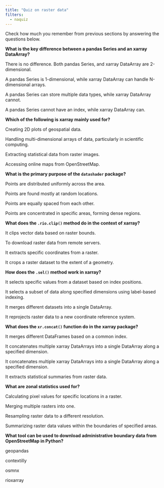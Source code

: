 ```yaml
---
title: "Quiz on raster data"
filters:
  - naquiz
---
```


Check how much you remember from previous sections by answering the questions below.

:::::{.question}
**What is the key difference between a pandas Series and an xarray DataArray?**

::::{.choices}

:::{.choice .correct-choice}
There is no difference. Both pandas Series, and xarray DataArray are 2-dimensional.
:::

:::{.choice}
A pandas Series is 1-dimensional, while xarray DataArray can handle N-dimensional arrays.
:::

:::{.choice}
A pandas Series can store multiple data types, while xarray DataArray cannot.
:::

:::{.choice}
A pandas Series cannot have an index, while xarray DataArray can.
:::

::::
:::::

:::::{.question}
**Which of the following is xarray mainly used for?**

::::{.choices}

:::{.choice}
Creating 2D plots of geospatial data.
:::

:::{.choice .correct-choice}
Handling multi-dimensional arrays of data, particularly in scientific computing.
:::

:::{.choice}
Extracting statistical data from raster images.
:::

:::{.choice}
Accessing online maps from OpenStreetMap.
:::

::::
:::::

:::::{.question}
**What is the primary purpose of the `datashader` package?**

::::{.choices}

:::{.choice}
Points are distributed uniformly across the area.
:::

:::{.choice}
Points are found mostly at random locations.
:::

:::{.choice}
Points are equally spaced from each other.
:::

:::{.choice .correct-choice}
Points are concentrated in specific areas, forming dense regions.
:::

::::
:::::

:::::{.question}
**What does the `.rio.clip()` method do in the context of xarray?**

::::{.choices}

:::{.choice}
It clips vector data based on raster bounds.
:::

:::{.choice}
To download raster data from remote servers.
:::

:::{.choice}
It extracts specific coordinates from a raster.
:::

:::{.choice .correct-choice}
It crops a raster dataset to the extent of a geometry.
:::

::::
:::::

:::::{.question}
**How does the `.sel()` method work in xarray?**

::::{.choices}

:::{.choice}
It selects specific values from a dataset based on index positions.
:::

:::{.choice .correct-choice}
It selects a subset of data along specified dimensions using label-based indexing.
:::

:::{.choice}
It merges different datasets into a single DataArray.
:::

:::{.choice}
It reprojects raster data to a new coordinate reference system.
:::

::::
:::::

:::::{.question}
**What does the `xr.concat()` function do in the xarray package?**

::::{.choices}

:::{.choice}
It merges different DataFrames based on a common index.
:::

:::{.choice .correct-choice}
It concatenates multiple xarray DataArrays into a single DataArray along a specified dimension.
:::

:::{.choice}
It concatenates multiple xarray DataArrays into a single DataArray along a specified dimension.
:::

:::{.choice}
It extracts statistical summaries from raster data.
:::

::::
:::::

:::::{.question}
**What are zonal statistics used for?**

::::{.choices}

:::{.choice}
Calculating pixel values for specific locations in a raster.
:::

:::{.choice}
Merging multiple rasters into one.
:::

:::{.choice}
Resampling raster data to a different resolution.
:::

:::{.choice .correct-choice}
Summarizing raster data values within the boundaries of specified areas.
:::

::::
:::::

:::::{.question}
**What tool can be used to download administrative boundary data from OpenStreetMap in Python?**

::::{.choices}

:::{.choice}
geopandas
:::

:::{.choice}
contextilly
:::

:::{.choice .correct-choice}
osmnx
:::

:::{.choice}
rioxarray
:::

::::
:::::
